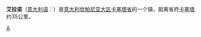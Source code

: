 {{Infobox Settlement
| name = 艾拉诺<br/>Ailano
| image_skyline = 
| imagesize = 
| image_caption = 
| image_flag = 
| image_shield = 
| pushpin_map = Italy
| pushpin_label_position = bottom
| subdivision_type = 国家
| subdivision_name = {{ITA}}
| subdivision_type1 = [[意大利行政区划|大区]]
| subdivision_name1 = [[坎帕尼亚大区|坎帕尼亚大区]]
| subdivision_type2 = [[意大利行政区划|省]]
| subdivision_name2 =  [[卡塞塔省|卡塞塔省]]
| elevation_m = 260
| elevation_ft = 
| area_total_km2 = 15.5
| population_as_of = 2004年
| population_total = 1443
| population_density_km2 = auto
| timezone = [[CET|CET]]
| utc_offset = +1
| timezone_DST = [[CEST|CEST]]
| utc_offset_DST = +2
| website = 
}}
'''艾拉诺'''（[[意大利语|意大利语]]：'''{{lang|it|Ailano}}'''）是[[意大利|意大利]][[坎帕尼亚大区|坎帕尼亚大区]][[卡塞塔省|卡塞塔省]]的一个镇，距离省府[[卡塞塔|卡塞塔]]约35公里。

{{卡塞塔省市鎮}}
{{normdaten}}
[[Category:卡塞塔省市镇|A]]
{{Italy-geo-stub}}